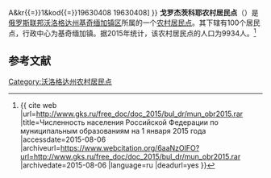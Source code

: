 {{Infobox Settlement
| official_name = 戈罗杰茨科耶农村居民点
| native_name = Сельское поселение Городецкое
| settlement_type = [[农村居民点|农村居民点]]
| subdivision_type = [[国家|国家]]
| subdivision_type1 = [[州_(俄罗斯)|州]]
| subdivision_type2 = [[区_(苏联)|区]]
| subdivision_name = {{RUS}}
| subdivision_name1 = [[沃洛格达州|沃洛格达州]]
| subdivision_name2 = [[基奇缅加镇区|基奇缅加镇区]]
| seat_type = 行政中心
| seat = 基奇缅加镇
| population_as_of=2015
| population_footnotes = <ref name=stat />
| population_total = 9934
| coordinates_display = inline,title
| latd = 59 | latm = 59 | lats = 19 | latNS = N
| longd = 45 | longm = 47 | longs = 49 | longEW = E
| timezone = [[莫斯科时间|MSK]]
| utc_offset = +3
| blank_name = [[俄罗斯市政土地区划代码|OKTMO编码]]
| blank_info = [http://classif.spb.ru/classificators/view/tma.php?st{{=}}A&kr{{=}}1&kod{{=}}19630408 19630408]
}}
'''戈罗杰茨科耶农村居民点'''（{{lang-ru|Сельское поселение Городецкое}}）是[[俄罗斯联邦|俄罗斯联邦]][[沃洛格达州|沃洛格达州]][[基奇缅加镇区|基奇缅加镇区]]所属的一个[[农村居民点|农村居民点]]。其下辖有100个居民点，行政中心为基奇缅加镇。据2015年统计，该农村居民点的人口为9934人。<ref name=stat>{{ cite web |url=http://www.gks.ru/free_doc/doc_2015/bul_dr/mun_obr2015.rar |title=Численность населения Российской Федерации по муниципальным образованиям на 1 января 2015 года |accessdate=2015-08-06 |archiveurl=https://www.webcitation.org/6aaNzOlFO?url=http://www.gks.ru/free_doc/doc_2015/bul_dr/mun_obr2015.rar |archivedate=2015-08-06 |language=ru |deadurl=yes }}</ref>

== 参考文献 ==
{{reflist}}

{{Russia-stub}}

[[Category:沃洛格达州农村居民点|Category:沃洛格达州农村居民点]]